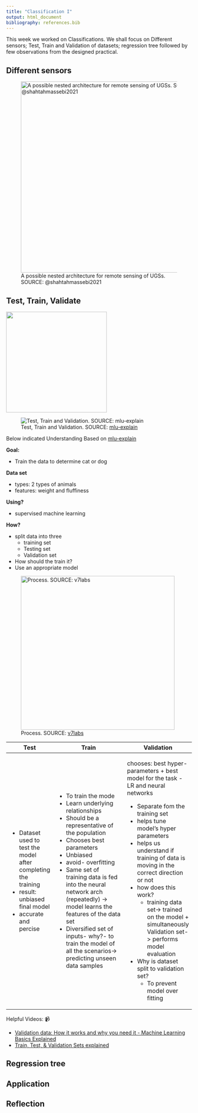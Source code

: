 ```yaml
---
title: "Classification I"
output: html_document
bibliography: references.bib
---
```


::: column-body
This week we worked on Classifications. We shall focus on Different sensors; Test, Train and Validation of datasets; regression tree followed by few observations from the designed practical.
:::

## Different sensors

![A possible nested architecture for remote sensing of UGSs. SOURCE: @shahtahmassebi2021](images/image-1598825921.png){fig-align="center" width="518"}

## Test, Train, Validate

![](images/image-539172647.png){fig-align="center" width="273"}

![Test, Train and Validation. SOURCE: [mlu-explain](https://mlu-explain.github.io/train-test-validation/)](images/Testtrain.png){fig-align="center"}

::: column-body
Below indicated Understanding Based on [mlu-explain](https://mlu-explain.github.io/train-test-validation/)

**Goal:**

-   Train the data to determine cat or dog

**Data set**

-   types: 2 types of animals
-   features: weight and fluffiness

**Using?**

-   supervised machine learning

**How?**

-   split data into three
    -   training set
    -   Testing set
    -   Validation set
-   How should the train it?
-   Use an appropriate model
:::

![Process. SOURCE: [v7labs](https://www.v7labs.com/blog/train-validation-test-set#:~:text=Training%20data%20is%20the%20set,after%20completing%20the%20training%20phase.)](images/image-470206658.png){fig-align="center" width="417"}

+------------------------------------------------------------------+------------------------------------------------------------------------------------------------------------------------------+----------------------------------------------------------------------------------------------------------------+
| Test                                                             | Train                                                                                                                        | Validation                                                                                                     |
+==================================================================+==============================================================================================================================+================================================================================================================+
| -   Dataset used to test the model after completing the training | -   To train the mode                                                                                                        | chooses: best hyper-parameters + best model for the task - LR and neural networks                              |
| -   result: unbiased final model                                 | -   Learn underlying relationships                                                                                           |                                                                                                                |
| -   accurate and percise                                         | -   Should be a representative of the population                                                                             | -   Separate fom the training set                                                                              |
|                                                                  | -   Chooses best parameters                                                                                                  | -   helps tune model's hyper parameters                                                                        |
|                                                                  | -   Unbiased                                                                                                                 | -   helps us understand if training of data is moving in the correct direction or not                          |
|                                                                  | -   avoid- overfitting                                                                                                       | -   how does this work?                                                                                        |
|                                                                  | -   Same set of training data is fed into the neural network arch (repeatedly) -\> model learns the features of the data set |     -   training data set-\> trained on the model + simultaneously Validation set-\> performs model evaluation |
|                                                                  | -   Diversified set of inputs- why?- to train the model of all the scenarios-\> predicting unseen data samples               | -   Why is dataset split to validation set?                                                                    |
|                                                                  |                                                                                                                              |     -   To prevent model over fitting                                                                          |
+------------------------------------------------------------------+------------------------------------------------------------------------------------------------------------------------------+----------------------------------------------------------------------------------------------------------------+

Helpful Videos: 📹

-   [Validation data: How it works and why you need it - Machine Learning Basics Explained](https://www.youtube.com/watch?v=NPWlj9G1Si8)
-   [Train, Test, & Validation Sets explained](https://www.youtube.com/watch?v=Zi-0rlM4RDs)

## Regression tree

## Application

## Reflection
